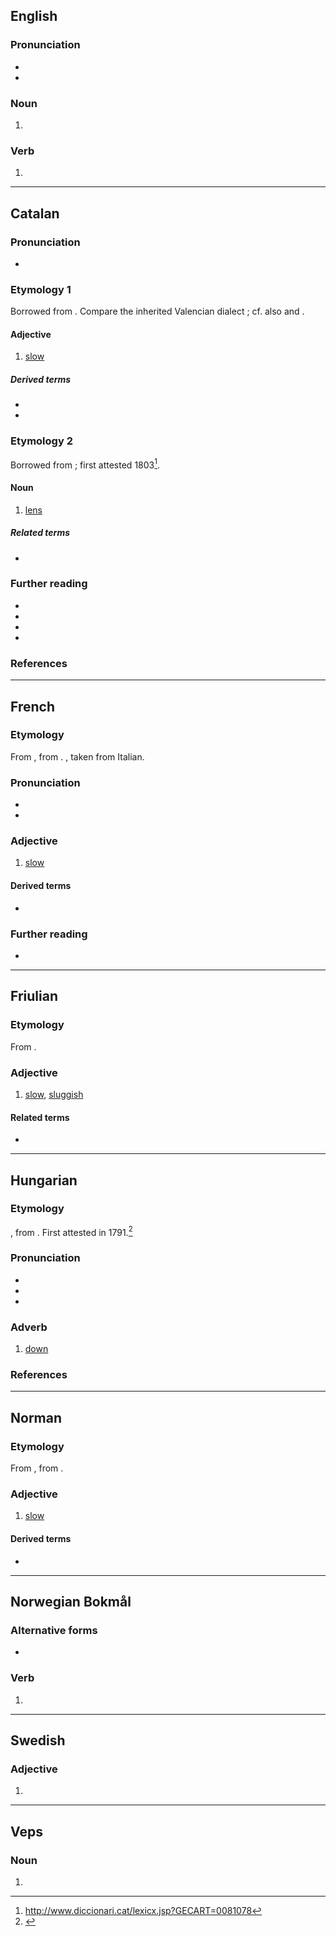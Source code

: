 {{also|Lent}}
==English==

===Pronunciation===
* {{IPA|en|/lɛnt/}}
* {{rhymes|en|ɛnt}}

===Noun===
{{en-noun|~}}

# {{alternative form of|en|Lent|}}

===Verb===
{{head|en|verb form}}

# {{en-past of|lend}}

----

==Catalan==

===Pronunciation===
* {{ca-IPA|é}}

===Etymology 1===
Borrowed from {{bor|ca|la|lentus}}. Compare the inherited Valencian dialect {{m|ca|llenta||something that continues or does not stop}}; cf. also {{cog|es|-}} and {{cog|pt|lento}}.

====Adjective====
{{ca-adj}}

# [[slow]]
#: {{ant|ca|ràpid}}

=====Derived terms=====
* {{l|ca|alentir}}
* {{l|ca|lentament}}

===Etymology 2===
Borrowed from {{bor|ca|la|lens|lēns, lēntis}}; first attested 1803<ref>http://www.diccionari.cat/lexicx.jsp?GECART=0081078</ref>.

====Noun====
{{ca-noun|f}}

# [[lens]]

=====Related terms=====
* {{l|ca|llentilla}}

===Further reading===
* {{R:IEC2}}
* {{R:GDLC}}
* {{R:DNV}}
* {{R:DCVB}}

===References===
<references/>

----

==French==

===Etymology===
From {{inh|fr|fro|lent}}, from {{inh|fr|la|lentus}}. {{doublet|fr|lento}}, taken from Italian.

===Pronunciation===
* {{fr-IPA}}
* {{audio|fr|Fr-lent.ogg|audio}}

===Adjective===
{{fr-adj}}

# [[slow]]
#: {{ant|fr|rapide}}

====Derived terms====
* {{l|fr|lentement}}

===Further reading===
* {{R:TLFi}}

----

==Friulian==

===Etymology===
From {{inh|fur|la|lentus}}.

===Adjective===
{{head|fur|adjective}}

# [[slow]], [[sluggish]]

====Related terms====
* {{l|fur|lentece}}

----

==Hungarian==

===Etymology===
{{hu-lex}} {{af|hu|len|-t|t1=down|pos1=an obsolete form of {{m|hu|lenn}}|pos2=locative suffix|nocat=y}}, from {{af|hu|le|-n|t1=down|pos2=case suffix|nocat=y}}. First attested in 1791.<ref>{{R:Zaicz 2006}}</ref>

===Pronunciation===
* {{hu-IPA}}
* {{hyphenation|hu|lent}}
* {{rhymes|hu|ɛnt}}

===Adverb===
{{hu-adv|comp=lentebb}}

# [[down]]
#: {{syn|hu|lenn}}

===References===
<references/>

----

==Norman==

===Etymology===
From {{inh|nrf|fro|-}}, from {{inh|nrf|la|lentus||slow, sluggish}}.

===Adjective===
{{nrf-adj}}

# {{lb|nrf|Jersey}} [[slow]]

====Derived terms====
* {{l|nrf|lentement||slowly}}

----

==Norwegian Bokmål==

===Alternative forms===
* {{l|nb|lenet}}

===Verb===
{{nb-verb-form}}

# {{inflection of|nb|lene||past|part}}

----

==Swedish==

===Adjective===
{{head|sv|adjective form}}

# {{sv-adj-form-abs-indef-n|len}}

----

==Veps==

===Noun===
{{head|vep|noun form}}

# {{inflection of|vep|lem'||par|s}}